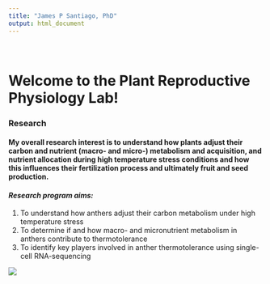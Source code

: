 ```yaml
---
title: "James P Santiago, PhD"
output: html_document
---
```


<style type="text/css">
.title {
  display: none;
}

#getting-started img {
  margin-right: 100px;
}

</style>

<div class="row" style="padding-top: 20px;">
<div class="col-sm-50">

# **Welcome to the Plant Reproductive Physiology Lab!** 

### **Research**
#### My overall research interest is to understand how plants adjust their carbon and nutrient (macro- and micro-) metabolism and acquisition, and nutrient allocation during high temperature stress conditions and how this influences their fertilization process and ultimately fruit and seed production.  

#### *Research program aims:*
1) To understand how anthers adjust their carbon metabolism under high temperature stress
2) To determine if and how macro- and micronutrient metabolism in anthers contribute to thermotolerance 
3) To identify key players involved in anther thermotolerance using single-cell RNA-sequencing


<div class="col-sm-10">
![](images/Banner.png)


</a>
</div>
